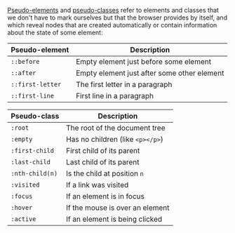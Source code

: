 [Pseudo-elements](https://developer.mozilla.org/en-US/docs/Web/CSS/Pseudo-elements) and [pseudo-classes](https://developer.mozilla.org/en-US/docs/Web/CSS/Pseudo-classes) refer to elements and classes that we don't have to mark ourselves but that the browser provides by itself, and which reveal nodes that are created automatically or contain information about the state of some element:

| Pseudo-element   | Description                                 |
| ---------------- | ------------------------------------------- |
| `::before`       | Empty element just before some element      |
| `::after`        | Empty element just after some other element |
| `::first-letter` | The first letter in a paragraph             |
| `::first-line`   | First line in a paragraph                   |

| Pseudo-class    | Description                      |
| --------------- | -------------------------------- |
| `:root`         | The root of the document tree    |
| `:empty`        | Has no children (like `<p></p>`) |
| `:first-child`  | First child of its parent        |
| `:last-child`   | Last child of its parent         |
| `:nth-child(n)` | Is the child at position `n`     |
| `:visited`      | If a link was visited            |
| `:focus`        | If an element is in focus        |
| `:hover`        | If the mouse is over an element  |
| `:active`       | If an element is being clicked   |
